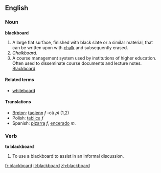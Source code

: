 ==English==

===Noun===
'''blackboard'''

# A large flat surface, finished with black slate or a similar material, that can be written upon with [[chalk]] and subsequently erased.
# ''Chalkboard''.
# A course management system used by institutions of higher education.  Often used to disseminate course documents and lecture notes.  [http://www.blackboard.com Blackboard]

====Related terms====
*[[whiteboard]]

====Translations====
*[[Breton]]: [[taolenn]] ''f'' -où ''pl'' (1,2)
*Polish: [[tablica]] ''f''
*Spanish: [[pizarra]] ''f'', [[encerado]] ''m''.

===Verb===
'''to blackboard'''

# To use a blackboard to assist in an informal discussion.

[[fr:blackboard]]
[[it:blackboard]]
[[zh:blackboard]]